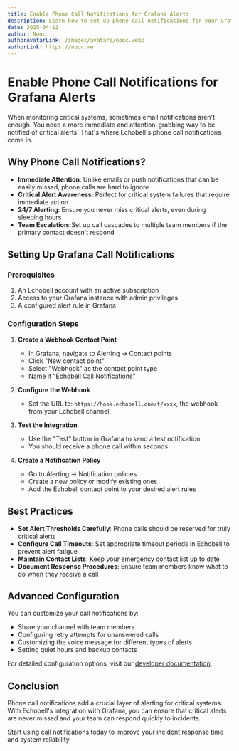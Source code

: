 ```yaml
---
title: Enable Phone Call Notifications for Grafana Alerts
description: Learn how to set up phone call notifications for your Grafana alerts using Echobell
date: 2025-04-12
author: Nooc
authorAvatarLink: /images/avatars/nooc.webp
authorLink: https://nooc.me
---
```


# Enable Phone Call Notifications for Grafana Alerts

When monitoring critical systems, sometimes email notifications aren't enough. You need a more immediate and attention-grabbing way to be notified of critical alerts. That's where Echobell's phone call notifications come in.

## Why Phone Call Notifications?

- **Immediate Attention**: Unlike emails or push notifications that can be easily missed, phone calls are hard to ignore
- **Critical Alert Awareness**: Perfect for critical system failures that require immediate action
- **24/7 Alerting**: Ensure you never miss critical alerts, even during sleeping hours
- **Team Escalation**: Set up call cascades to multiple team members if the primary contact doesn't respond

## Setting Up Grafana Call Notifications

### Prerequisites

1. An Echobell account with an active subscription
2. Access to your Grafana instance with admin privileges
3. A configured alert rule in Grafana

### Configuration Steps

1. **Create a Webhook Contact Point**

   - In Grafana, navigate to Alerting → Contact points
   - Click "New contact point"
   - Select "Webhook" as the contact point type
   - Name it "Echobell Call Notifications"

2. **Configure the Webhook**

   - Set the URL to: `https://hook.echobell.one/t/xxxx`, the webhook from your Echobell channel.

3. **Test the Integration**

   - Use the "Test" button in Grafana to send a test notification
   - You should receive a phone call within seconds

4. **Create a Notification Policy**
   - Go to Alerting → Notification policies
   - Create a new policy or modify existing ones
   - Add the Echobell contact point to your desired alert rules

## Best Practices

- **Set Alert Thresholds Carefully**: Phone calls should be reserved for truly critical alerts
- **Configure Call Timeouts**: Set appropriate timeout periods in Echobell to prevent alert fatigue
- **Maintain Contact Lists**: Keep your emergency contact list up to date
- **Document Response Procedures**: Ensure team members know what to do when they receive a call

## Advanced Configuration

You can customize your call notifications by:

- Share your channel with team members
- Configuring retry attempts for unanswered calls
- Customizing the voice message for different types of alerts
- Setting quiet hours and backup contacts

For detailed configuration options, visit our [developer documentation](/docs/developer/grafana).

## Conclusion

Phone call notifications add a crucial layer of alerting for critical systems. With Echobell's integration with Grafana, you can ensure that critical alerts are never missed and your team can respond quickly to incidents.

Start using call notifications today to improve your incident response time and system reliability.
